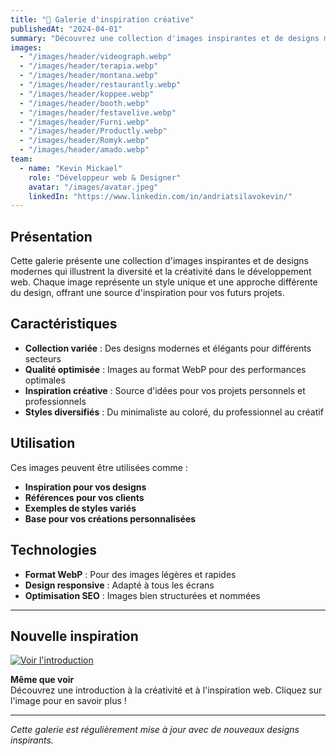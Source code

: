 ```yaml
---
title: "🎨 Galerie d'inspiration créative"
publishedAt: "2024-04-01"
summary: "Découvrez une collection d'images inspirantes et de designs modernes qui illustrent la diversité et la créativité dans le développement web."
images:
  - "/images/header/videograph.webp"
  - "/images/header/terapia.webp"
  - "/images/header/montana.webp"
  - "/images/header/restaurantly.webp"
  - "/images/header/koppee.webp"
  - "/images/header/booth.webp"
  - "/images/header/festavelive.webp"
  - "/images/header/Furni.webp"
  - "/images/header/Productly.webp"
  - "/images/header/Romyk.webp"
  - "/images/header/amado.webp"
team:
  - name: "Kevin Mickael"
    role: "Développeur web & Designer"
    avatar: "/images/avatar.jpeg"
    linkedIn: "https://www.linkedin.com/in/andriatsilavokevin/"
---
```


## Présentation

Cette galerie présente une collection d'images inspirantes et de designs modernes qui illustrent la diversité et la créativité dans le développement web. Chaque image représente un style unique et une approche différente du design, offrant une source d'inspiration pour vos futurs projets.

## Caractéristiques

- **Collection variée** : Des designs modernes et élégants pour différents secteurs
- **Qualité optimisée** : Images au format WebP pour des performances optimales
- **Inspiration créative** : Source d'idées pour vos projets personnels et professionnels
- **Styles diversifiés** : Du minimaliste au coloré, du professionnel au créatif

## Utilisation

Ces images peuvent être utilisées comme :
- **Inspiration pour vos designs**
- **Références pour vos clients**
- **Exemples de styles variés**
- **Base pour vos créations personnalisées**

## Technologies

- **Format WebP** : Pour des images légères et rapides
- **Design responsive** : Adapté à tous les écrans
- **Optimisation SEO** : Images bien structurées et nommées

---

## Nouvelle inspiration

[![Voir l'introduction](/images/projects/theplaza.png)](/blog/introduction)

**Même que voir**<br/>
Découvrez une introduction à la créativité et à l'inspiration web. Cliquez sur l'image pour en savoir plus !

---

*Cette galerie est régulièrement mise à jour avec de nouveaux designs inspirants.* 